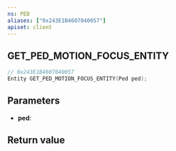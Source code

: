 ```yaml
---
ns: PED
aliases: ["0x243E1B4607040057"]
apiset: client
---
```

## GET_PED_MOTION_FOCUS_ENTITY

```c
// 0x243E1B4607040057
Entity GET_PED_MOTION_FOCUS_ENTITY(Ped ped);
```


## Parameters
* **ped**:

## Return value